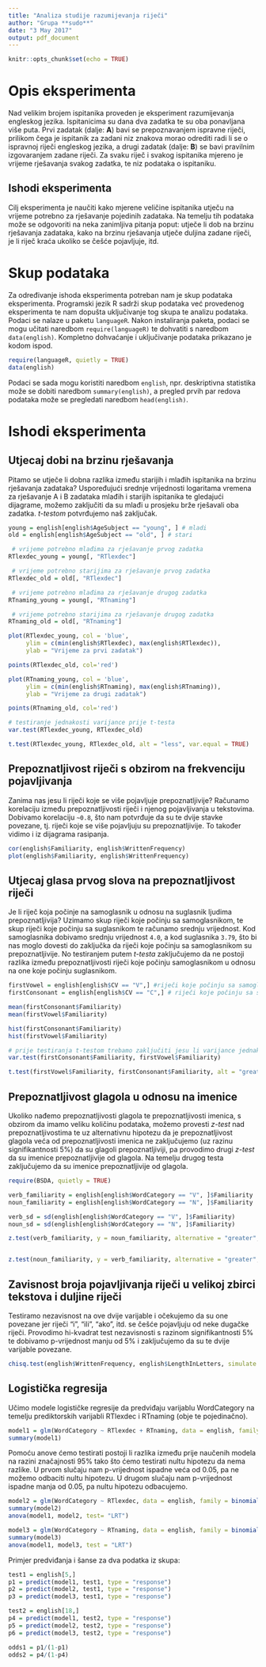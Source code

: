 ```yaml
---
title: "Analiza studije razumijevanja riječi"
author: "Grupa **sudo**"
date: "3 May 2017"
output: pdf_document
---
```


```r
knitr::opts_chunk$set(echo = TRUE)
```

# Opis eksperimenta

Nad velikim brojem ispitanika proveden je eksperiment razumijevanja engleskog jezika. Ispitanicima su dana dva zadatka te su oba ponavljana više puta. Prvi zadatak (dalje: **A**) bavi se prepoznavanjem ispravne riječi, prilikom čega je ispitanik za zadani niz znakova morao odrediti radi li se o ispravnoj riječi engleskog jezika, a drugi zadatak (dalje: **B**) se bavi pravilnim izgovaranjem zadane riječi. Za svaku riječ i svakog ispitanika mjereno je vrijeme rješavanja svakog zadatka, te niz podataka o ispitaniku.

## Ishodi eksperimenta

Cilj eksperimenta je naučiti kako mjerene veličine ispitanika utječu na vrijeme potrebno za rješavanje pojedinih zadataka. Na temelju tih podataka može se odgovoriti na neka zanimljiva pitanja poput: utječe li dob na brzinu rješavanja zadataka, kako na brzinu rješavanja utječe duljina zadane riječi, je li riječ kraća ukoliko se češće pojavljuje, itd.

# Skup podataka

Za određivanje ishoda eksperimenta potreban nam je skup podataka eksperimenta. Programski jezik R sadrži skup podataka već provedenog eksperimenta te nam dopušta uključivanje tog skupa te analizu podataka. Podaci se nalaze u paketu `languageR`. Nakon instaliranja paketa, podaci se mogu učitati naredbom `require(languageR)` te dohvatiti s naredbom `data(english)`. Kompletno dohvaćanje i uključivanje podataka prikazano je kodom ispod.

```r
require(languageR, quietly = TRUE)
data(english)
```

Podaci se sada mogu koristiti naredbom `english`, npr. deskriptivna statistika može se dobiti naredbom `summary(english)`, a pregled prvih par redova podataka može se pregledati naredbom `head(english)`.

# Ishodi eksperimenta

## Utjecaj dobi na brzinu rješavanja

Pitamo se utječe li dobna razlika između starijih i mlađih ispitanika na brzinu rješavanja zadataka? Uspoređujući srednje vrijednosti logaritama vremena za rješavanje A i B zadataka mlađih i starijih ispitanika te gledajući dijagrame, možemo zaključiti da su mlađi u prosjeku brže rješavali oba zadatka. *t-testom* potvrđujemo naš zaključak.

```r
young = english[english$AgeSubject == "young", ] # mladi
old = english[english$AgeSubject == "old", ] # stari

 # vrijeme potrebno mlađima za rješavanje prvog zadatka
RTlexdec_young = young[, "RTlexdec"]

 # vrijeme potrebno starijima za rješavanje prvog zadatka
RTlexdec_old = old[, "RTlexdec"]

 # vrijeme potrebno mlađima za rješavanje drugog zadatka
RTnaming_young = young[, "RTnaming"]

 # vrijeme potrebno starijima za rješavanje drugog zadatka
RTnaming_old = old[, "RTnaming"]

plot(RTlexdec_young, col = 'blue', 
     ylim = c(min(english$RTlexdec), max(english$RTlexdec)),
     ylab = "Vrijeme za prvi zadatak")

points(RTlexdec_old, col='red')

plot(RTnaming_young, col = 'blue', 
     ylim = c(min(english$RTnaming), max(english$RTnaming)),
     ylab = "Vrijeme za drugi zadatak")

points(RTnaming_old, col='red')

# testiranje jednakosti varijance prije t-testa
var.test(RTlexdec_young, RTlexdec_old)

t.test(RTlexdec_young, RTlexdec_old, alt = "less", var.equal = TRUE)

```

## Prepoznatljivost riječi s obzirom na frekvenciju pojavljivanja

Zanima nas jesu li riječi koje se više pojavljuje prepoznatljivije? Računamo korelaciju između prepoznatljivosti riječi i njenog pojavljivanja u tekstovima. Dobivamo korelaciju `~0.8`, što nam potvrđuje da su te dvije stavke povezane, tj. riječi koje se više pojavljuju su prepoznatljivije. To također vidimo i iz dijagrama rasipanja.

```r
cor(english$Familiarity, english$WrittenFrequency)
plot(english$Familiarity, english$WrittenFrequency)
```

## Utjecaj glasa prvog slova na prepoznatljivost riječi

Je li riječ koja počinje na samoglasnik u odnosu na suglasnik ljudima prepoznatljivija? Uzimamo skup riječi koje počinju sa samoglasnikom, te skup riječi koje počinju sa suglasnikom te računamo srednju vrijednost. Kod samoglasnika dobivamo srednju vrijednost `4.0`, a kod suglasnika `3.79`, što bi nas moglo dovesti do zaključka da riječi koje počinju sa samoglasnikom su prepoznatljivije. No testiranjem putem *t-testa* zaključujemo da ne postoji razlika između prepoznatljivosti riječi koje počinju samoglasnikom u odnosu na one koje počinju suglasnikom.

```r
firstVowel = english[english$CV == "V",] #riječi koje počinju sa samoglasnikom
firstConsonant = english[english$CV == "C",] # riječi koje počinju sa suglasnikom

mean(firstConsonant$Familiarity)
mean(firstVowel$Familiarity)

hist(firstConsonant$Familiarity)
hist(firstVowel$Familiarity)

# prije testiranja t-testom trebamo zaključiti jesu li varijance jednake u oba slučaja
var.test(firstConsonant$Familiarity, firstVowel$Familiarity)

t.test(firstVowel$Familiarity, firstConsonant$Familiarity, alt = "greater", var.equal = TRUE)
```

## Prepoznatljivost glagola u odnosu na imenice

Ukoliko nađemo prepoznatljivosti glagola te prepoznatljivosti imenica, s obzirom da imamo veliku količinu podataka, možemo provesti *z-test* nad prepoznatljivostima te uz alternativnu hipotezu da je prepoznatljivost glagola veća od prepoznatljivosti imenica ne zaključujemo (uz razinu signifikantnosti 5%) da su glagoli prepoznatljiviji, pa provodimo drugi *z-test* da su imenice prepoznatljivije od glagola. Na temelju drugog testa zaključujemo da su imenice prepoznatljivije od glagola.

```r
require(BSDA, quietly = TRUE)

verb_familiarity = english[english$WordCategory == "V", ]$Familiarity
noun_familiarity = english[english$WordCategory == "N", ]$Familiarity

verb_sd = sd(english[english$WordCategory == "V", ]$Familiarity)
noun_sd = sd(english[english$WordCategory == "N", ]$Familiarity)

z.test(verb_familiarity, y = noun_familiarity, alternative = "greater", sigma.x = verb_sd, sigma.y = noun_sd)


z.test(noun_familiarity, y = verb_familiarity, alternative = "greater", sigma.x = noun_sd, sigma.y = verb_sd)
```

## Zavisnost broja pojavljivanja riječi u velikoj zbirci tekstova i duljine riječi

Testiramo nezavisnost na ove dvije varijable i očekujemo da su one povezane jer riječi "i", "ili", "ako", itd. se češće pojavljuju od neke dugačke riječi. Provodimo hi-kvadrat test nezavisnosti s razinom signifikantnosti 5% te dobivamo p-vrijednost manju od 5% i zaključujemo da su te dvije varijable povezane.

```r
chisq.test(english$WrittenFrequency, english$LengthInLetters, simulate.p.value = TRUE)
```

## Logistička regresija
Učimo modele logističke regresije da predviđaju varijablu WordCategory na temelju prediktorskih varijabli RTlexdec i RTnaming (obje te pojedinačno).

```r
model1 = glm(WordCategory ~ RTlexdec + RTnaming, data = english, family = binomial())
summary(model1)
```

Pomoću anove ćemo testirati postoji li razlika između prije naučenih modela na razini značajnosti 95% tako što ćemo testirati nultu hipotezu da nema razlike.
U prvom slučaju nam p-vrijednost ispadne veća od 0.05, pa ne možemo odbaciti nultu hipotezu. 
U drugom slučaju nam p-vrijednost ispadne manja od 0.05, pa nultu hipotezu odbacujemo.

```r
model2 = glm(WordCategory ~ RTlexdec, data = english, family = binomial())
summary(model2)
anova(model1, model2, test= "LRT")

model3 = glm(WordCategory ~ RTnaming, data = english, family = binomial())
summary(model3)
anova(model1, model3, test = "LRT")
```

Primjer predviđanja i šanse za dva podatka iz skupa:
```r
test1 = english[5,]
p1 = predict(model1, test1, type = "response")
p2 = predict(model2, test1, type = "response")
p3 = predict(model3, test1, type = "response")

test2 = english[18,]
p4 = predict(model1, test2, type = "response")
p5 = predict(model2, test2, type = "response")
p6 = predict(model3, test2, type = "response")

odds1 = p1/(1-p1)
odds2 = p4/(1-p4)
```
